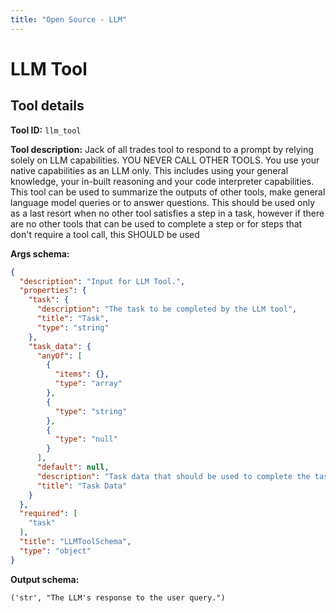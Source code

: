 ```yaml
---
title: "Open Source - LLM"
---
```

<!-- WARNING: This file is auto-generated by generate_tool_docs.py. Do not edit manually. -->


# LLM Tool

<Intro />

## Tool details
**Tool ID:** `llm_tool`

**Tool description:** Jack of all trades tool to respond to a prompt by relying solely on LLM capabilities. YOU NEVER CALL OTHER TOOLS. You use your native capabilities as an LLM only. This includes using your general knowledge, your in-built reasoning and your code interpreter capabilities. This tool can be used to summarize the outputs of other tools, make general language model queries or to answer questions. This should be used only as a last resort when no other tool satisfies a step in a task, however if there are no other tools that can be used to complete a step or for steps that don't require a tool call, this SHOULD be used

**Args schema:**
```json
{
  "description": "Input for LLM Tool.",
  "properties": {
    "task": {
      "description": "The task to be completed by the LLM tool",
      "title": "Task",
      "type": "string"
    },
    "task_data": {
      "anyOf": [
        {
          "items": {},
          "type": "array"
        },
        {
          "type": "string"
        },
        {
          "type": "null"
        }
      ],
      "default": null,
      "description": "Task data that should be used to complete the task. Can be a string, a list of strings, or a list of objects that will be converted to strings. Important: This should include all relevant data in their entirety, from the first to the last character (i.e. NOT a summary).",
      "title": "Task Data"
    }
  },
  "required": [
    "task"
  ],
  "title": "LLMToolSchema",
  "type": "object"
}
```

**Output schema:**
```
('str', "The LLM's response to the user query.")
```
